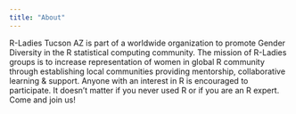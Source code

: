 ```yaml
---
title: "About"
---
```


R-Ladies Tucson AZ is part of a worldwide organization to promote Gender Diversity in the R statistical computing community. The mission of R-Ladies groups is to increase representation of women in global R community through establishing local communities providing mentorship, collaborative learning & support. Anyone with an interest in R is encouraged to participate. It doesn't matter if you never used R or if you are an R expert. Come and join us!
